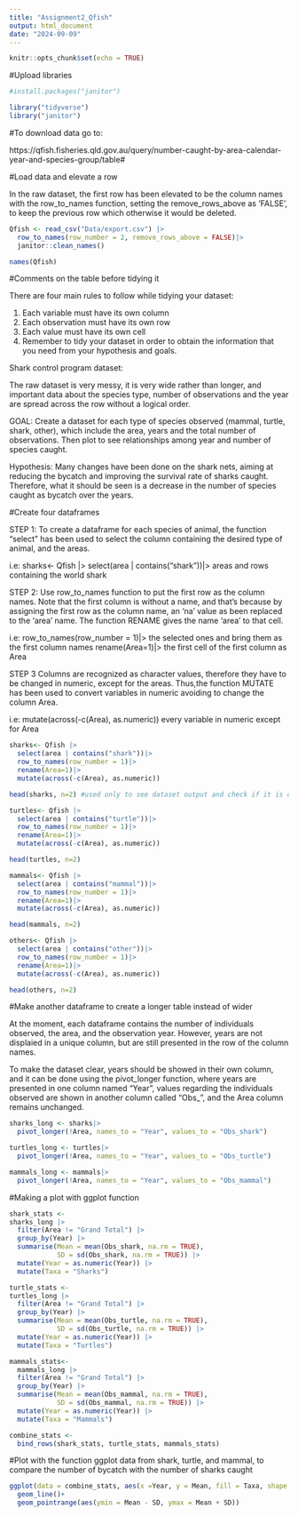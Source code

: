 ```yaml
---
title: "Assignment2_Qfish"
output: html_document
date: "2024-09-09"
---
```


```r
knitr::opts_chunk$set(echo = TRUE)
```


#Upload libraries
```r
#install.packages("janitor")

library("tidyverse")
library("janitor")
```

#To download data go to:

https://qfish.fisheries.qld.gov.au/query/number-caught-by-area-calendar-year-and-species-group/table#

#Load data and elevate a row

In the raw dataset, the first row has been elevated to be the column names with the row_to_names function, setting the remove_rows_above as 'FALSE', to keep the previous row which otherwise it would be deleted. 

```r
Qfish <- read_csv("Data/export.csv") |>
  row_to_names(row_number = 2, remove_rows_above = FALSE)|>
  janitor::clean_names()

names(Qfish)
```


#Comments on the table before tidying it

There are four main rules to follow while tidying your dataset:

1) Each variable must have its own column
2) Each observation must have its own row
3) Each value must have its own cell
4) Remember to tidy your dataset in order to obtain the information that you
   need from your hypothesis and goals.

Shark control program dataset:

The raw dataset is very messy, it is very wide rather than longer, and important data about the species type, number of observations and the year are spread across the row without a logical order. 

GOAL: Create a dataset for each type of species observed (mammal, turtle, shark, other), which include the area, years and the total number of observations. Then plot to see relationships among year and number of species caught.

Hypothesis: Many changes have been done on the shark nets, aiming at reducing the bycatch and improving the survival rate of sharks caught. Therefore, what it should be seen is a decrease in the number of species caught as bycatch over the years.

#Create four dataframes

STEP 1:
To create a dataframe for each species of animal, the function "select" has been used to select the column containing the desired type of animal, and the areas. 

i.e: sharks<- Qfish |> select(area | contains("shark"))|> 
     \Select areas and rows containing the world shark

STEP 2:
Use row_to_names function to put the first row as the column names. 
Note that the first column is without a name, and that's because by assigning the first row as the column name, an 'na' value as been replaced to the 'area' name. The function RENAME gives the name 'area' to that cell.

i.e: row_to_names(row_number = 1)|> 
     \assign the selected ones and bring them as the first column names
     rename(Area=1)|> 
     \Rename the first cell of the first column as Area

STEP 3
Columns are recognized as character values, therefore they have to be changed in numeric, except for the areas. Thus,the function MUTATE has been used to convert variables in numeric avoiding to change the column Area. 

i.e:  mutate(across(-c(Area), as.numeric)) 
      \Mutate every variable in numeric except for Area


```r
sharks<- Qfish |> 
  select(area | contains("shark"))|> 
  row_to_names(row_number = 1)|> 
  rename(Area=1)|> 
  mutate(across(-c(Area), as.numeric))

head(sharks, n=2) #used only to see dataset output and check if it is okay

turtles<- Qfish |> 
  select(area | contains("turtle"))|>
  row_to_names(row_number = 1)|>
  rename(Area=1)|>
  mutate(across(-c(Area), as.numeric))

head(turtles, n=2)

mammals<- Qfish |> 
  select(area | contains("mammal"))|>
  row_to_names(row_number = 1)|>
  rename(Area=1)|>
  mutate(across(-c(Area), as.numeric))

head(mammals, n=2)

others<- Qfish |> 
  select(area | contains("other"))|>
  row_to_names(row_number = 1)|>
  rename(Area=1)|>
  mutate(across(-c(Area), as.numeric))

head(others, n=2)
```

#Make another dataframe to create a longer table instead of wider

At the moment, each dataframe contains the number of individuals observed, the area, and the observation year. However, years are not displaied in a unique column, but are still presented in the row of the column names. 

To make the dataset clear, years should be showed in their own column, and it can be done using the pivot_longer function, where years are presented in one column named "Year", values regarding the individuals observed are shown in another column called "Obs_", and the Area column remains unchanged. 

```r
sharks_long <- sharks|>
  pivot_longer(!Area, names_to = "Year", values_to = "Obs_shark")

turtles_long <- turtles|>
  pivot_longer(!Area, names_to = "Year", values_to = "Obs_turtle")

mammals_long <- mammals|>
  pivot_longer(!Area, names_to = "Year", values_to = "Obs_mammal")
```

#Making a plot with ggplot function

```r

shark_stats <- 
sharks_long |>
  filter(Area != "Grand Total") |>
  group_by(Year) |>
  summarise(Mean = mean(Obs_shark, na.rm = TRUE),
            SD = sd(Obs_shark, na.rm = TRUE)) |>
  mutate(Year = as.numeric(Year)) |>
  mutate(Taxa = "Sharks")

turtle_stats <- 
turtles_long |>
  filter(Area != "Grand Total") |>
  group_by(Year) |>
  summarise(Mean = mean(Obs_turtle, na.rm = TRUE),
            SD = sd(Obs_turtle, na.rm = TRUE)) |>
  mutate(Year = as.numeric(Year)) |>
  mutate(Taxa = "Turtles")

mammals_stats<-
  mammals_long |>
  filter(Area != "Grand Total") |>
  group_by(Year) |>
  summarise(Mean = mean(Obs_mammal, na.rm = TRUE),
            SD = sd(Obs_mammal, na.rm = TRUE)) |>
  mutate(Year = as.numeric(Year)) |>
  mutate(Taxa = "Mammals")

combine_stats <- 
  bind_rows(shark_stats, turtle_stats, mammals_stats)
```

#Plot with the function ggplot data from shark, turtle, and mammal, to compare the number of bycatch with the number of sharks caught

```r
ggplot(data = combine_stats, aes(x =Year, y = Mean, fill = Taxa, shape = Taxa), colour = "black") +
  geom_line()+
  geom_pointrange(aes(ymin = Mean - SD, ymax = Mean + SD))
```